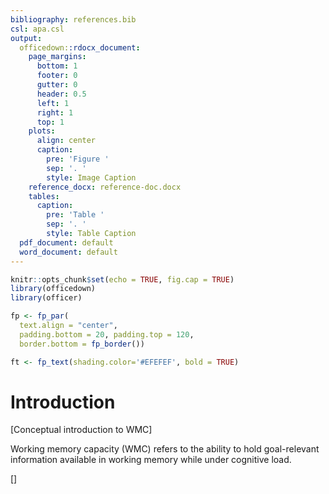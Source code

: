 ```yaml
---
bibliography: references.bib
csl: apa.csl
output:
  officedown::rdocx_document:
    page_margins:
      bottom: 1
      footer: 0
      gutter: 0
      header: 0.5
      left: 1
      right: 1
      top: 1
    plots:
      align: center
      caption:
        pre: 'Figure '
        sep: '. '
        style: Image Caption
    reference_docx: reference-doc.docx
    tables:
      caption:
        pre: 'Table '
        sep: '. '
        style: Table Caption
  pdf_document: default
  word_document: default
---
```


```r
knitr::opts_chunk$set(echo = TRUE, fig.cap = TRUE)
library(officedown)
library(officer)

fp <- fp_par(
  text.align = "center", 
  padding.bottom = 20, padding.top = 120, 
  border.bottom = fp_border())

ft <- fp_text(shading.color='#EFEFEF', bold = TRUE)
```


# Introduction

[Conceptual introduction to WMC]

Working memory capacity (WMC) refers to the ability to hold goal-relevant information available in working memory while under cognitive load. 

[]

